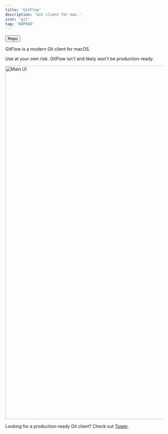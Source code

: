 ```yaml
---
title: 'GitFlow'
description: 'Git client for mac.'
icon: 'git'
tag: 'NOPROD'
---
```


[<button class="borderedButton">Repo</button>](https://github.com/asboy2035/gitflow)

GitFlow is a modern Git client for macOS.

<Warning>Use at your own risk. GitFlow isn't and likely won't be production-ready.</Warning>

<Frame caption="GitFlow Main UI">
  <img
    width="1127"
    alt="Main UI"
    src="https://github.com/user-attachments/assets/02322d83-1652-4ee1-b510-3b6aed657ef5"
  />
</Frame>

Looking for a production-ready Git client? Check out [Tower](https://www.git-tower.com/).
